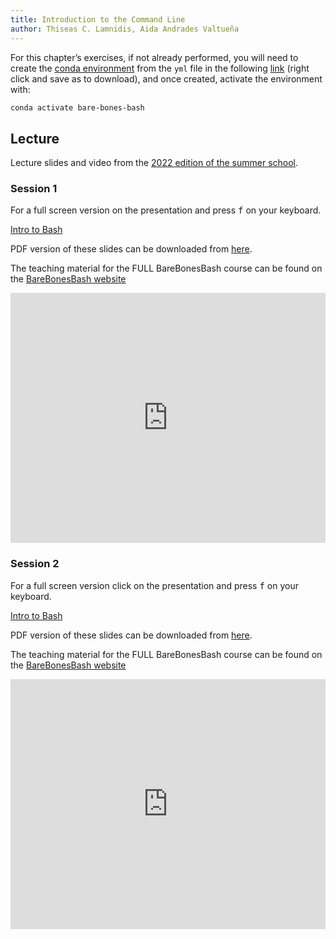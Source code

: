 ```yaml
---
title: Introduction to the Command Line
author: Thiseas C. Lamnidis, Aida Andrades Valtueña
---
```


<!-- TODO --> 

::: {.callout-tip}
For this chapter's exercises, if not already performed, you will need to create the [conda environment](before-you-start.qmd#creating-a-conda-environment) from the `yml` file in the following [link](https://github.com/SPAAM-community/intro-to-ancient-metagenomics-book/raw/main/assets/envs/bare-bones-bash.yml) (right click and save as to download), and once created, activate the environment with:

```bash
conda activate bare-bones-bash
```
:::


## Lecture

Lecture slides and video from the [2022 edition of the summer school](https://www.spaam-community.org/wss-summer-school/#/2022/README).

### Session 1

For a full screen version on the presentation and press <kbd class="keybd">f</kbd> on your keyboard.

[Intro to Bash](https://spaam-community.github.io/wss-summer-school/assets/slides/2022/1bc-barebonesbash/bbb1/session1.html ":include :type=iframe width=100% height=600px")

PDF version of these slides can be downloaded from [here](https://raw.githubusercontent.com/SPAAM-community/wss-summer-school/main/docs/assets/slides/2022/1bc-barebonesbash/SPAAM%20Summer%20School%202022%20-%201B%20-%20BareBonesBash%201.pdf).

The teaching material for the FULL BareBonesBash course can be found on the [BareBonesBash
website](https://barebonesbash.github.io/)

<iframe width="100%" height="400px" src="https://www.youtube.com/embed/G-5mFVLHyno" title="YouTube video player" frameborder="0" allow="accelerometer; autoplay; clipboard-write; encrypted-media; gyroscope; picture-in-picture" allowfullscreen></iframe>

### Session 2

For a full screen version click on the presentation and press <kbd class="keybd">f</kbd> on your keyboard.

[Intro to Bash](https://spaam-community.github.io/wss-summer-school/assets/slides/2022/1bc-barebonesbash/bbb2/session2.html ":include :type=iframe width=100% height=600px")

PDF version of these slides can be downloaded from [here](https://raw.githubusercontent.com/SPAAM-community/wss-summer-school/main/docs/assets/slides/2022/1bc-barebonesbash/SPAAM%20Summer%20School%202022%20-%201C%20-%20BareBonesBash%202.pdf).

The teaching material for the FULL BareBonesBash course can be found on the [BareBonesBash
website](https://barebonesbash.github.io/)

<iframe width="100%" height="400px" src="https://www.youtube.com/embed/tskW3Ydu4X4" title="YouTube video player" frameborder="0" allow="accelerometer; autoplay; clipboard-write; encrypted-media; gyroscope; picture-in-picture" allowfullscreen></iframe>


<!-- TODO --> 
<!-- Port over condensed walkthrough from BBB website -->